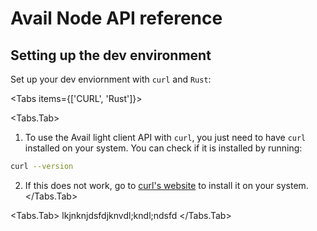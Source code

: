 
# Avail Node API reference

## Setting up the dev environment

Set up your dev enviornment with `curl` and `Rust`:

<Tabs items={['CURL', 'Rust']}>

<Tabs.Tab>

1. To use the Avail light client API with `curl`, you just need to have `curl` installed on your system. 
You can check if it is installed by running:

```sh
curl --version
```

2. If this does not work, go to [curl's website](https://curl.se/) to install it on your system. 
</Tabs.Tab>

<Tabs.Tab>
lkjnknjdsfdjknvdl;kndl;ndsfd
</Tabs.Tab>

</Tabs>